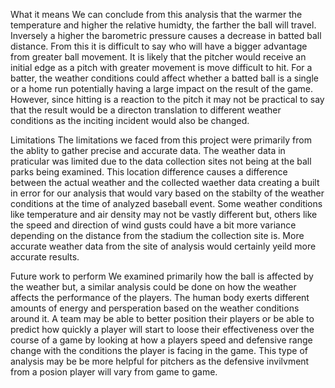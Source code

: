 What it means
  We can conclude from this analysis that the warmer the temperature and higher the relative humidty, the farther the ball will travel.  Inversely a higher the barometric pressure causes a decrease in batted ball distance.  From this it is difficult to say who will have a bigger advantage from greater ball movement.  It is likely that the pitcher would receive an initial edge as a pitch with greater movement is move difficult to hit.  For a batter, the weather conditions could affect whether a batted ball is a single or a home run potentially having a large impact on the result of the game.  However, since hitting is a reaction to the pitch it may not be practical to say that the result would be a directon translation to different weather conditions as the inciting incident would also be changed.

Limitations
  The limitations we faced from this project were primarily from the ablity to gather precise and accurate data.  The weather data in praticular was limited due to the data collection sites not being at the ball parks being examined.  This location difference causes a difference between the actual weather and the collected waether data creating a built in error for our analysis that would vary based on the stabilty of the weather conditions at the time of analyzed baseball event.  Some weather conditions like temperature and air density may not be vastly different but, others like the speed and direction of wind gusts could have a bit more variance depending on the distance from the stadium the collection site is.  More accurate weather data from the site of analysis would certainly yeild more accurate results.

Future work to perform
  We examined primarily how the ball is affected by the weather but, a similar analysis could be done on how the weather affects the performance of the players.  The human body exerts different amounts of energy and persperation based on the weather conditions around it.  A team may be able to better position their players or be able to predict how quickly a player will start to loose their effectiveness over the course of a game by looking at how a players speed and defensive range change with the conditions the player is facing in the game.  This type of analysis may be be more helpful for pitchers as the defensive invilvment from a posion player will vary from game to game.
